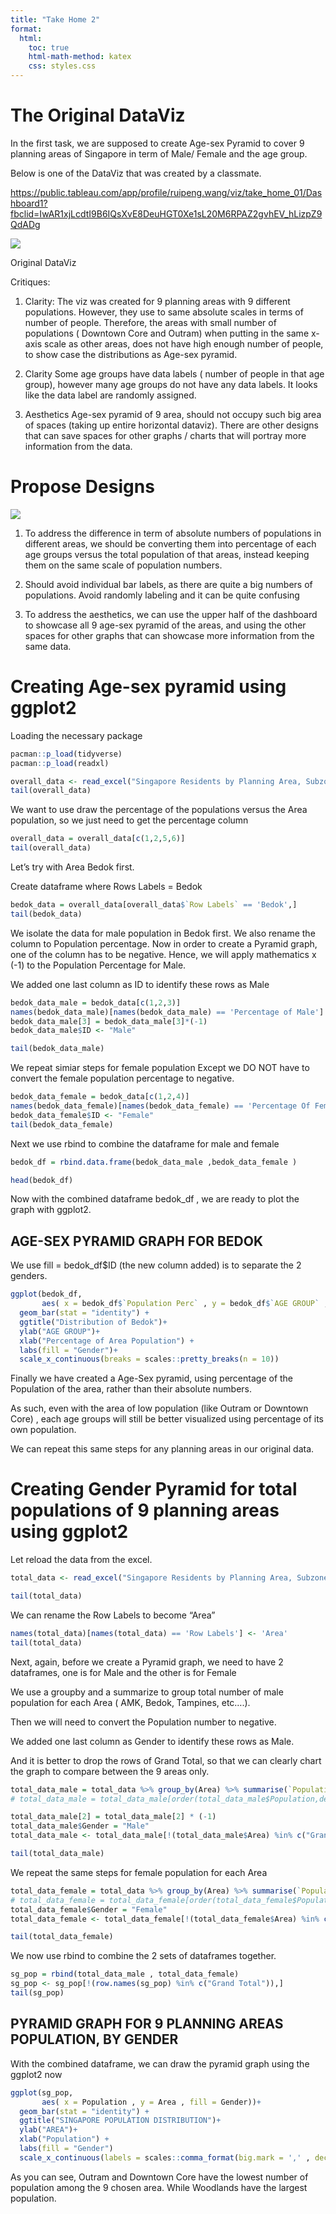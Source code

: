 ```yaml
---
title: "Take Home 2"
format:
  html:
    toc: true
    html-math-method: katex
    css: styles.css
---
```


# The Original DataViz

In the first task, we are supposed to create Age-sex Pyramid to cover 9 planning areas of Singapore in term of Male/ Female and the age group.

Below is one of the DataViz that was created by a classmate.

<https://public.tableau.com/app/profile/ruipeng.wang/viz/take_home_01/Dashboard1?fbclid=IwAR1xjLcdtI9B6IQsXvE8DeuHGT0Xe1sL20M6RPAZ2gvhEV_hLizpZ9QdADg>

![](images/Picture1.png){fig-align="center"}

Original DataViz

Critiques:

1.  Clarity: The viz was created for 9 planning areas with 9 different populations. However, they use to same absolute scales in terms of number of people. Therefore, the areas with small number of populations ( Downtown Core and Outram) when putting in the same x-axis scale as other areas, does not have high enough number of people, to show case the distributions as Age-sex pyramid.

2.  Clarity Some age groups have data labels ( number of people in that age group), however many age groups do not have any data labels. It looks like the data label are randomly assigned.

3.  Aesthetics Age-sex pyramid of 9 area, should not occupy such big area of spaces (taking up entire horizontal dataviz). There are other designs that can save spaces for other graphs / charts that will portray more information from the data.

# Propose Designs

![](images/Picture2.jpg){fig-align="center"}

1.  To address the difference in term of absolute numbers of populations in different areas, we should be converting them into percentage of each age groups versus the total population of that areas, instead keeping them on the same scale of population numbers.

2.  Should avoid individual bar labels, as there are quite a big numbers of populations. Avoid randomly labeling and it can be quite confusing

3.  To address the aesthetics, we can use the upper half of the dashboard to showcase all 9 age-sex pyramid of the areas, and using the other spaces for other graphs that can showcase more information from the same data.

# Creating Age-sex pyramid using ggplot2

Loading the necessary package

```r
pacman::p_load(tidyverse)
pacman::p_load(readxl)
```

```r
overall_data <- read_excel("Singapore Residents by Planning Area, Subzone, Age Group, Sex and Type of Dwelling, June 2022.xlsx", sheet = "TakeHome 2 data table")
tail(overall_data)
```

We want to use draw the percentage of the populations versus the Area population, so we just need to get the percentage column

```r
overall_data = overall_data[c(1,2,5,6)]
tail(overall_data)
```

Let's try with Area Bedok first.

Create dataframe where Rows Labels = Bedok

```r
bedok_data = overall_data[overall_data$`Row Labels` == 'Bedok',]
tail(bedok_data)
```

We isolate the data for male population in Bedok first. We also rename the column to Population percentage. Now in order to create a Pyramid graph, one of the column has to be negative. Hence, we will apply mathematics x (-1) to the Population Percentage for Male.

We added one last column as ID to identify these rows as Male

```r
bedok_data_male = bedok_data[c(1,2,3)]
names(bedok_data_male)[names(bedok_data_male) == 'Percentage of Male'] <- 'Population Perc'
bedok_data_male[3] = bedok_data_male[3]*(-1) 
bedok_data_male$ID <- "Male"

tail(bedok_data_male)
```

We repeat simiar steps for female population Except we DO NOT have to convert the female population percentage to negative.

```r
bedok_data_female = bedok_data[c(1,2,4)]
names(bedok_data_female)[names(bedok_data_female) == 'Percentage Of Female'] <- 'Population Perc'
bedok_data_female$ID <- "Female"
tail(bedok_data_female)
```

Next we use rbind to combine the dataframe for male and female

```r
bedok_df = rbind.data.frame(bedok_data_male ,bedok_data_female )

head(bedok_df)
```

Now with the combined dataframe bedok_df , we are ready to plot the graph with ggplot2.

## AGE-SEX PYRAMID GRAPH FOR BEDOK

We use fill = bedok_df\$ID (the new column added) is to separate the 2 genders.

```r
ggplot(bedok_df,
       aes( x = bedok_df$`Population Perc` , y = bedok_df$`AGE GROUP` , fill = bedok_df$ID ))+
  geom_bar(stat = "identity") +
  ggtitle("Distribution of Bedok")+
  ylab("AGE GROUP")+
  xlab("Percentage of Area Population") +
  labs(fill = "Gender")+
  scale_x_continuous(breaks = scales::pretty_breaks(n = 10))
```

Finally we have created a Age-Sex pyramid, using percentage of the Population of the area, rather than their absolute numbers.

As such, even with the area of low population (like Outram or Downtown Core) , each age groups will still be better visualized using percentage of its own population.

We can repeat this same steps for any planning areas in our original data.

# Creating Gender Pyramid for total populations of 9 planning areas using ggplot2

Let reload the data from the excel.

```r
total_data <- read_excel("Singapore Residents by Planning Area, Subzone, Age Group, Sex and Type of Dwelling, June 2022.xlsx", sheet = "TakeHome 2 data table")

tail(total_data)
```

We can rename the Row Labels to become "Area"

```r
names(total_data)[names(total_data) == 'Row Labels'] <- 'Area'
tail(total_data)
```

Next, again, before we create a Pyramid graph, we need to have 2 dataframes, one is for Male and the other is for Female

We use a groupby and a summarize to group total number of male population for each Area ( AMK, Bedok, Tampines, etc....).

Then we will need to convert the Population number to negative.

We added one last column as Gender to identify these rows as Male.

And it is better to drop the rows of Grand Total, so that we can clearly chart the graph to compare between the 9 areas only.

```r
total_data_male = total_data %>% group_by(Area) %>% summarise(`Population` = sum(`Sum of MALE`))
# total_data_male = total_data_male[order(total_data_male$Population,decreasing = TRUE),]

total_data_male[2] = total_data_male[2] * (-1)
total_data_male$Gender = "Male"
total_data_male <- total_data_male[!(total_data_male$Area) %in% c("Grand Total"),]

tail(total_data_male)

```

We repeat the same steps for female population for each Area

```r
total_data_female = total_data %>% group_by(Area) %>% summarise(`Population` = sum(`Sum of FEMALE`))
# total_data_female = total_data_female[order(total_data_female$Population,decreasing = TRUE),]
total_data_female$Gender = "Female"
total_data_female <- total_data_female[!(total_data_female$Area) %in% c("Grand Total"),]

tail(total_data_female)

```

We now use rbind to combine the 2 sets of dataframes together.

```r
sg_pop = rbind(total_data_male , total_data_female)
sg_pop <- sg_pop[!(row.names(sg_pop) %in% c("Grand Total")),]
tail(sg_pop)
```

## PYRAMID GRAPH FOR 9 PLANNING AREAS POPULATION, BY GENDER

With the combined dataframe, we can draw the pyramid graph using the ggplot2 now

```r
ggplot(sg_pop,
       aes( x = Population , y = Area , fill = Gender))+
  geom_bar(stat = "identity") +
  ggtitle("SINGAPORE POPULATION DISTRIBUTION")+
  ylab("AREA")+
  xlab("Population") +
  labs(fill = "Gender")
  scale_x_continuous(labels = scales::comma_format(big.mark = ',' , decimal.mark = '.') , breaks = scales::pretty_breaks(n = 5))
```

As you can see, Outram and Downtown Core have the lowest number of population among the 9 chosen area. While Woodlands have the largest population.
